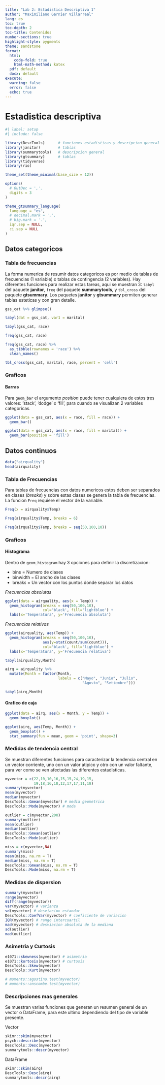 ```yaml
---
title: "Lab 2: Estadistica Descriptiva 1"
author: "Maximiliano Garnier Villarreal"
lang: es
toc: true
toc-depth: 2
toc-title: Contenidos
number-sections: true
highlight-style: pygments
theme: sandstone
format:
  html:
    code-fold: true
    html-math-method: katex
  pdf: default
  docx: default
execute:
  warning: false
  error: false
  echo: true
---
```


# Estadistica descriptiva

```r
#| label: setup
#| include: false

library(DescTools)      # funciones estadisticas y descripcion general
library(janitor)        # tablas
library(summarytools)   # descripcion general
library(gtsummary)      # tablas
library(tidyverse)
library(rio)

theme_set(theme_minimal(base_size = 12))

options(
  # OutDec = ',',
  digits = 3
)

theme_gtsummary_language(
  language = "es",
  # decimal.mark = ',',
  # big.mark = '.',
  iqr.sep = NULL,
  ci.sep = NULL
)
```

## Datos categoricos

### Tabla de frecuencias

La forma numerica de resumir datos categoricos es por medio de tablas de frecuencias (1 variable) o tablas de contingencia (2 variables). Hay diferentes funciones para realizar estas tareas, aqui se muestran 3: `tabyl` del paquete **janitor**, `freq` del paquete **summarytools**, y `tbl_cross` del paquete **gtsummary**. Los paquetes **janitor** y **gtsummary** permiten generar tablas esteticas y con gran detalle.

```r
gss_cat %>% glimpse()

tabyl(dat = gss_cat, var1 = marital)

tabyl(gss_cat, race)

freq(gss_cat, race)

freq(gss_cat, race) %>% 
  as_tibble(rownames = 'race') %>% 
  clean_names()

tbl_cross(gss_cat, marital, race, percent = 'cell')
```

### Graficos

#### Barras

Para `geom_bar` el argumento *position* puede tener cualquiera de estos tres valores: 'stack', 'dodge' o 'fill', para cuando se visualizan 2 variables categoricas.

```r
ggplot(data = gss_cat, aes(x = race, fill = race)) +
  geom_bar()

ggplot(data = gss_cat, aes(x = race, fill = marital)) +
  geom_bar(position = 'fill')
```


## Datos continuos

```r
data("airquality")
head(airquality)
```

### Tabla de Frecuencias

Para tablas de frecuencias con datos numericos estos deben ser separados en clases (*breaks*) y sobre estas clases se genera la tabla de frecuencias. La funcion `Freq` requiere el vector de la variable.

```r
Freq(x = airquality$Temp)

Freq(airquality$Temp, breaks = 6)

Freq(airquality$Temp, breaks = seq(50,100,10))
```

### Graficos

#### Histograma

Dentro de `geom_histogram` hay 3 opciones para definir la discretizacion:

* bins = Numero de clases
* binwidth = El ancho de las clases
* breaks = Un vector con los puntos donde separar los datos

*Frecuencias absolutas*

```r
ggplot(data = airquality, aes(x = Temp)) + 
  geom_histogram(breaks = seq(50,100,10), 
                 col='black', fill='lightblue') +
  labs(x='Temperatura', y='Frecuencia absoluta')
```

*Frecuencias relativas*

```r
ggplot(airquality, aes(Temp)) + 
  geom_histogram(breaks = seq(50,100,10), 
                 aes(y=stat(count/sum(count))), 
                 col='black', fill='lightblue') +
  labs(x='Temperatura', y='Frecuencia relativa')
```

```r
tabyl(airquality,Month)

airq = airquality %>% 
  mutate(Month = factor(Month,
                        labels = c("Mayo", "Junio", "Julio", 
                                   "Agosto", "Setiembre")))

tabyl(airq,Month)
```

#### Grafico de caja

```r
ggplot(data = airq, aes(x = Month, y = Temp)) +
  geom_boxplot()

ggplot(airq, aes(Temp, Month)) +
  geom_boxplot() +
  stat_summary(fun = mean, geom = 'point', shape=3)
``` 

### Medidas de tendencia central

Se muestran diferentes funciones para caracterizar la tendencia central en un vector corriente, uno con un valor atipico y otro con un valor faltante, para ver como se ven afectadas las diferentes estadisticas.

```r
myvector = c(22,10,10,16,15,15,24,19,15,
             19,18,16,18,12,17,17,11,18)
summary(myvector)
mean(myvector)
median(myvector)
DescTools::Gmean(myvector) # media geometrica
DescTools::Mode(myvector) # moda

outlier = c(myvector,200)
summary(outlier)
mean(outlier)
median(outlier)
DescTools::Gmean(outlier)
DescTools::Mode(outlier)

miss = c(myvector,NA)
summary(miss)
mean(miss, na.rm = T)
median(miss, na.rm = T)
DescTools::Gmean(miss, na.rm = T)
DescTools::Mode(miss, na.rm = T)
```

### Medidas de dispersion

```r
summary(myvector)
range(myvector)
diff(range(myvector))
var(myvector) # varianza
sd(myvector) # desviacion estandar
DescTools::CoefVar(myvector) # coeficiente de variacion
IQR(myvector) # rango intercuartil
mad(myvector) # desviacion absoluta de la mediana
sd(outlier)
mad(outlier)
```

### Asimetria y Curtosis

```r
e1071::skewness(myvector) # asimetria
e1071::kurtosis(myvector) # curtosis
DescTools::Skew(myvector)
DescTools::Kurt(myvector)

# moments::agostino.test(myvector)
# moments::anscombe.test(myvector)
```

### Descripciones mas generales

Se muestran varias funciones que generan un resumen general de un vector o DataFrame, para este ultimo dependiendo del tipo de variable presente.

Vector

```r
skimr::skim(myvector)
psych::describe(myvector)
DescTools::Desc(myvector)
summarytools::descr(myvector)
```

DataFrame

```r
skimr::skim(airq)
DescTools::Desc(airq)
summarytools::descr(airq)
```

